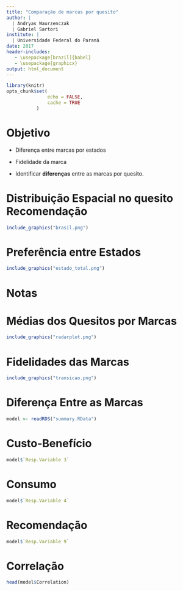 ```yaml
---
title: "Comparação de marcas por quesito"
author: | 
  | Andryas Waurzenczak
  | Gabriel Sartori
institute: | 
  | Universidade Federal do Paraná 
date: 2017
header-includes:
   - \usepackage[brazil]{babel}
   - \usepackage{graphicx}
output: html_document
---
```


```r
library(knitr)
opts_chunk$set(
               echo = FALSE, 
               cache = TRUE
           )
```

# Objetivo

* Diferença entre marcas por estados

* Fidelidade da marca

* Identificar **diferenças** entre as marcas por
quesito.

# Distribuição Espacial no quesito Recomendação

```r
include_graphics("brasil.png")
```

# Preferência entre Estados

```r
include_graphics("estado_total.png")
```

# Notas

# Médias dos Quesitos por Marcas

```r
include_graphics("radarplot.png")
```


# Fidelidades das Marcas

```r
include_graphics("transicao.png")
```

# Diferença Entre as Marcas

```r
model <- readRDS("summary.RData")
```
# Custo-Benefício

```r
model$`Resp.Variable 3`
```

# Consumo

```r
model$`Resp.Variable 4`
```

# Recomendação

```r
model$`Resp.Variable 9`
```

# Correlação

```r

head(model$Correlation)

```






